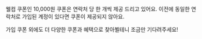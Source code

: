 웰컴 쿠폰인 10,000원 쿠폰은 연락처 당 한 개씩 제공 드리고 있어요. 이전에 동일한 연락처로 가입된 계정이 있다면 쿠폰이 제공되지 않아요.

가입 쿠폰 외에도 더 다양한 쿠폰과 혜택으로 찾아뵐테니 조금만 기다려주세요!

